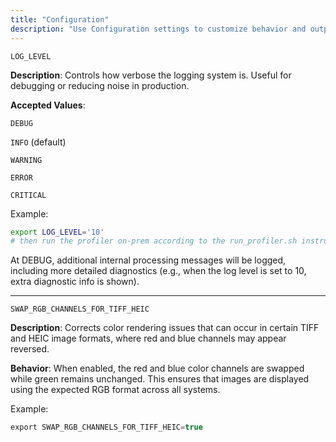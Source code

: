 ```yaml
---
title: "Configuration"
description: "Use Configuration settings to customize behavior and output when running Visual Layer backend tools or scripts."
---
```

`LOG_LEVEL`

 **Description**: Controls how verbose the logging system is. Useful for debugging or reducing noise in production.

 **Accepted Values**: 

`DEBUG`

`INFO` (default)

`WARNING`

`ERROR`

`CRITICAL`

Example:

```bash
export LOG_LEVEL='10'
# then run the profiler on-prem according to the run_profiler.sh instructions
```

At DEBUG, additional internal processing messages will be logged, including more detailed diagnostics (e.g., when the log level is set to 10, extra diagnostic info is shown).

***

`SWAP_RGB_CHANNELS_FOR_TIFF_HEIC`

 **Description**: Corrects color rendering issues that can occur in certain TIFF and HEIC image formats, where red and blue channels may appear reversed.

 **Behavior**: When enabled, the red and blue color channels are swapped while green remains unchanged. This ensures that images are displayed using the expected RGB format across all systems.

Example:

```c bash
export SWAP_RGB_CHANNELS_FOR_TIFF_HEIC=true
```
